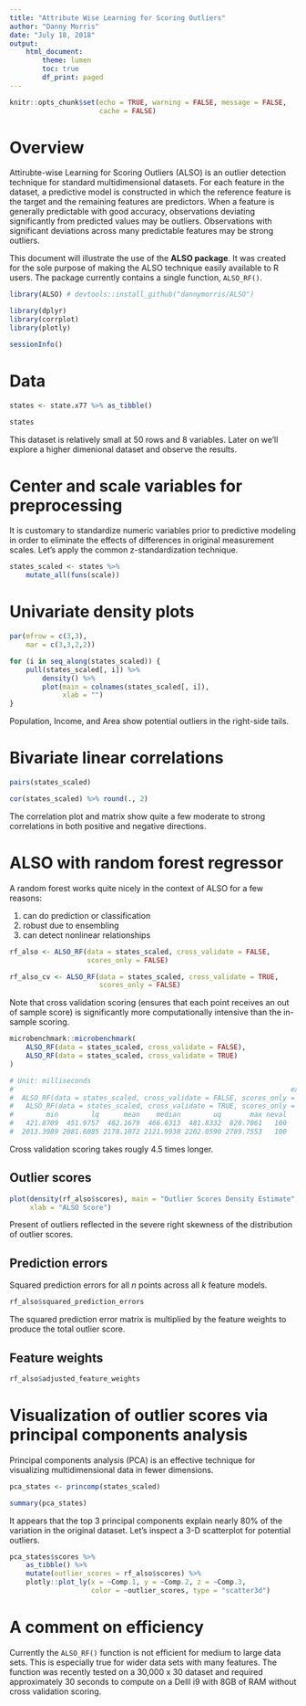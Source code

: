 ```yaml
---
title: "Attribute Wise Learning for Scoring Outliers"
author: "Danny Morris"
date: "July 18, 2018"
output: 
    html_document:
        theme: lumen
        toc: true
        df_print: paged
---
```


```r
knitr::opts_chunk$set(echo = TRUE, warning = FALSE, message = FALSE, 
                      cache = FALSE)
```

# Overview

Attirubte-wise Learning for Scoring Outliers (ALSO) is an outlier detection technique for standard multidimensional datasets. For each feature in the dataset, a predictive model is constructed in which the reference feature is the target and the remaining features are predictors. When a feature is generally predictable with good accuracy, observations deviating significantly from predicted values may be outliers. Observations with significant deviations across many predictable features may be strong outliers.

This document will illustrate the use of the **ALSO package**. It was created for the sole purpose of making the ALSO technique easily available to R users. The package currently contains a single function, `ALSO_RF()`.

```r
library(ALSO) # devtools::install_github("dannymorris/ALSO")

library(dplyr)
library(corrplot)
library(plotly)

sessionInfo()
```

# Data

```r
states <- state.x77 %>% as_tibble()

states
```

This dataset is relatively small at 50 rows and 8 variables. Later on we'll explore a higher dimenional dataset and observe the results.

# Center and scale variables for preprocessing

It is customary to standardize numeric variables prior to predictive modeling in order to eliminate the effects of differences in original measurement scales. Let's apply the common z-standardization technique.

```r
states_scaled <- states %>%
    mutate_all(funs(scale))
```

# Univariate density plots

```r
par(mfrow = c(3,3),
    mar = c(3,3,2,2))

for (i in seq_along(states_scaled)) {
    pull(states_scaled[, i]) %>%
        density() %>%
        plot(main = colnames(states_scaled[, i]),
             xlab = "")
}
```

Population, Income, and Area show potential outliers in the right-side tails.

# Bivariate linear correlations

```r
pairs(states_scaled)

cor(states_scaled) %>% round(., 2)
```

The correlation plot and matrix show quite a few moderate to strong correlations in both positive and negative directions.

# ALSO with random forest regressor

A random forest works quite nicely in the context of ALSO for a few reasons:

1. can do prediction or classification
2. robust due to ensembling
3. can detect nonlinear relationships

```r
rf_also <- ALSO_RF(data = states_scaled, cross_validate = FALSE, 
                   scores_only = FALSE)

rf_also_cv <- ALSO_RF(data = states_scaled, cross_validate = TRUE, 
                      scores_only = FALSE)

```


Note that cross validation scoring (ensures that each point receives an out of sample score) is significantly more computationally intensive than the in-sample scoring.

```r
microbenchmark::microbenchmark(
    ALSO_RF(data = states_scaled, cross_validate = FALSE),
    ALSO_RF(data = states_scaled, cross_validate = TRUE)
)

# Unit: milliseconds
#                                                                    expr
#  ALSO_RF(data = states_scaled, cross_validate = FALSE, scores_only = F)
#   ALSO_RF(data = states_scaled, cross_validate = TRUE, scores_only = F)
#        min        lq      mean    median        uq       max neval
#   421.8709  451.9757  482.1679  466.6313  481.8332  828.7061   100
#  2013.3989 2081.6085 2178.1072 2121.9938 2202.0590 2789.7553   100
```

Cross validation scoring takes rougly 4.5 times longer.

## Outlier scores

```r
plot(density(rf_also$scores), main = "Outlier Scores Density Estimate",
     xlab = "ALSO Score")
```

Present of outliers reflected in the severe right skewness of the distribution of outlier scores.

## Prediction errors

Squared prediction errors for all *n* points across all *k* feature models.

```r
rf_also$squared_prediction_errors
```

The squared prediction error matrix is multiplied by the feature weights to produce the total outlier score.

## Feature weights

```r
rf_also$adjusted_feature_weights
```

# Visualization of outlier scores via principal components analysis

Principal components analysis (PCA) is an effective technique for visualizing multidimensional data in fewer dimensions. 

```r
pca_states <- princomp(states_scaled)

summary(pca_states)
```

It appears that the top 3 principal components explain nearly 80% of the variation in the original dataset. Let's inspect a 3-D scatterplot for potential outliers.

```r
pca_states$scores %>%
    as_tibble() %>%
    mutate(outlier_scores = rf_also$scores) %>%
    plotly::plot_ly(x = ~Comp.1, y = ~Comp.2, z = ~Comp.3, 
                    color = ~outlier_scores, type = "scatter3d")
```

# A comment on efficiency

Currently the `ALSO_RF()` function is not efficient for medium to large data sets. This is especially true for wider data sets with many features. The function was recently tested on a 30,000 x 30 dataset and required approximately 30 seconds to compute on a Delll i9 with 8GB of RAM without cross validation scoring. 
